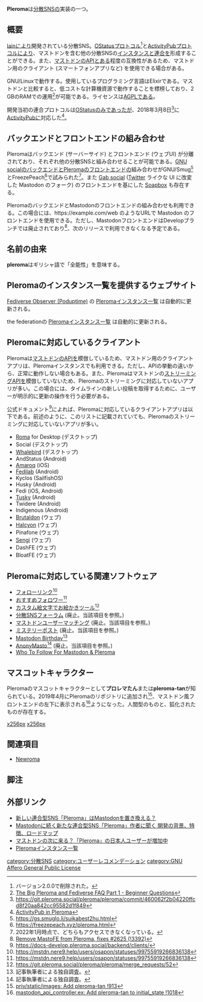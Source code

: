 {{Infobox software
| Name = {{Ruby|Pleroma|プレロマ}}
| Image = [[file:Pleroma logo vector nobg nopan.svg|100px]]
| Developer = [[lain]]
| SourceCode = [https://git.pleroma.social/pleroma/pleroma GitLab]
| Platform = Linux互換OS (サーバーサイド)<br />Web（クライアントサイド）
| ProgrammingLanguage = Elixir
| License = [[GNU Affero General Public License]]
| Web = https://pleroma.social/
}}'''Pleroma'''は[[分散SNS]]の実装の一つ。

==概要==
[[lain]]により開発されている分散SNS。[[OStatus]]プロトコル<ref>バージョン2.0.0で削除された。</ref>と[[ActivityPub]]プロトコルにより、マストドンを含む他の分散SNSの[[インスタンス]]と[[連合]]を形成することができる。また、[[マストドン]]のAPIとある程度の互換性があるため、マストドン用のクライアント (スマートフォンアプリなど) を使用できる場合がある。

GNU/Linuxで動作する。使用しているプログラミング言語はElixirである。マストドンと比較すると、低コストな計算機資源で動作することを標榜しており、2 GBのRAMでの運用<ref>[https://pleroma.social/blog/2021/01/13/the-big-pleroma-and-fediverse-faq/ The Big Pleroma and Fediverse FAQ Part 1 - Beginner Questions]</ref>が可能である。ライセンスは[[GNU Affero General Public License|AGPL]]である。

開発当初の連合プロトコルは[[OStatus]]のみであったが、2018年3月8日<ref>https://git.pleroma.social/pleroma/pleroma/commit/460062f2b04220ffcd8f20aa842cc95582d1f849</ref>に[[ActivityPub]]に対応した<ref>[https://blog.soykaf.com/post/activity-pub-in-pleroma/ ActivityPub in Pleroma]</ref>。

==バックエンドとフロントエンドの組み合わせ==
Pleromaはバックエンド (サーバーサイド) とフロントエンド (ウェブUI) が分離されており、それぞれ他の分散SNSと組み合わせることが可能である。[[GNU social]]のバックエンドとPleromaのフロントエンドの組み合わせがGNU/Smug<ref>https://gs.smuglo.li/suikabest2hu.html</ref>とFreezePeach<ref>https://freezepeach.xyz/pleroma.html</ref>で試みられた<ref>2022年1月時点で、どちらもアクセスできなくなっている。</ref>。また [[Gab|Gab social]] ([[Twitter]] ライクな UI に改変した Mastodon のフォーク) のフロントエンドを基にした [[Soapbox]] も存在する。

PleromaのバックエンドとMastodonのフロントエンドの組み合わせも利用できる。この場合には、<nowiki>https://example.com/web</nowiki> のようなURLで Mastodon のフロントエンドを使用できる。ただし、MastodonフロントエンドはDevelopブランチでは廃止されており<ref>[https://git.pleroma.social/pleroma/pleroma/-/merge_requests/3392 Remove MastoFE from Pleroma, fixes #2625 (!3392)]</ref>、次のリリースで利用できなくなる予定である。

==名前の由来==
'''pleroma'''はギリシャ語で「全能性」を意味する。

==Pleromaのインスタンス一覧を提供するウェブサイト==

[[Fediverse Observer (Poduptime)]] の [https://pleroma.fediverse.observer/list Pleromaインスタンス一覧] は自動的に更新される。

the federationの [https://the-federation.info/pleroma Pleromaインスタンス一覧] は自動的に更新される。

==Pleromaに対応しているクライアント==
Pleromaは[[Mastodon|マストドン]]のAPIを模倣しているため、マストドン用のクライアントアプリは、Pleromaインスタンスでも利用できる。ただし、APIの挙動の違いから、正常に動作しない場合もある。また、Pleromaはマストドンの[[ストリーミングAPI]]を模倣していないため、Pleromaのストリーミングに対応していないアプリが多い。この場合には、タイムラインの新しい投稿を取得するために、ユーザーが明示的に更新の操作を行う必要がある。

公式ドキュメント<ref>https://docs-develop.pleroma.social/backend/clients/</ref>によれば、Pleromaに対応しているクライアントアプリは以下である。前述のように、このリストに記載されていても、Pleromaのストリーミングに対応していないアプリが多い。

*[[Roma]] for Desktop (デスクトップ)
*Social (デスクトップ)
*[[Whalebird]] (デスクトップ)
*AndStatus (Android)
*[[Amaroq]] (iOS)
*[[Fedilab]] (Android)
*Kyclos (SailfishOS)
*Husky (Android)
*Fedi (iOS, Android)
*[[Tusky]] (Android)
*Twidere (Android)
*Indigenous (Android)
*[[Brutaldon]] (ウェブ)
*[[Halcyon]] (ウェブ)
*Pinafone (ウェブ)
*[[Sengi]] (ウェブ)
*DashFE (ウェブ)
*BloatFE (ウェブ)

==Pleromaに対応している関連ソフトウェア==

*[[フォローリンク]]<ref>https://mstdn.nere9.help/users/osapon/statuses/99755919266836138</ref>
*[[おすすめフォロワー]]<ref>https://mstdn.nere9.help/users/osapon/statuses/99755919266836138</ref>
*[[カスタム絵文字でお絵かきツール]]<ref>https://git.pleroma.social/pleroma/pleroma/merge_requests/52</ref>
*[[分散SNSフォーラム]] (廃止。当該項目を参照。)
*[[マストドンユーザーマッチング]] (廃止。当該項目を参照。)
*[[ミステリーポスト]] (廃止。当該項目を参照。)
*[[Mastodon Birthday]]<ref>記事執筆者による独自調査。</ref>
*[[AnonyMasto]]<ref>記事執筆者による独自調査。</ref> (廃止。当該項目を参照。)
*[[Who To Follow For Mastodon & Pleroma]]

==マスコットキャラクター==
Pleromaのマスコットキャラクターとして'''プロレマたん'''または'''pleroma-tan'''が知られている。2019年4月にPleromaのリポジトリに追加され<ref>[https://git.pleroma.social/pleroma/pleroma/merge_requests/913 priv/static/images: Add pleroma-tan !913]</ref>、マストドン風フロントエンドの左下に表示される<ref>[https://git.pleroma.social/pleroma/pleroma/merge_requests/1018 mastodon_api_controller.ex: Add pleroma-tan to initial_state !1018]</ref>ようになった。人間型のものと、狐化されたものが存在する。

[[ファイル:Pleroma-tan.png|x256px]] [[ファイル:Pleroma-fox-tan.png|x256px]]

==関連項目==

* [[Newroma]]

==脚注==
<references />

==外部リンク==

*[http://www.itmedia.co.jp/news/articles/1711/12/news018.html 新しい連合型SNS「Pleroma」はMastodonを置き換える？]
*[http://www.itmedia.co.jp/news/articles/1711/15/news124.html Mastodonに続く新たな連合型SNS「Pleroma」作者に聞く 開発の背景、特徴、ロードマップ]
*[https://masto.news/2017/11/12/pleroma/ マストドンの次に来る？「Pleroma」の日本人ユーザーが増加中]
*[https://distsn.org/pleroma-instances.html Pleromaインスタンス一覧]

[[category:分散SNS]]
[[category:ユーザーレコメンデーション]]
[[category:GNU Affero General Public License]]
{{DEFAULTSORT:pleroma}}